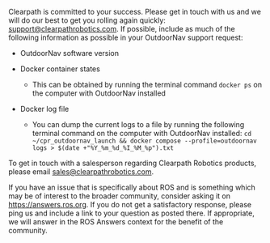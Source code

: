 Clearpath is committed to your success.
Please get in touch with us and we will do our best to get you rolling again quickly: <support@clearpathrobotics.com>.
If possible, include as much of the following information as possible in your OutdoorNav support request:

- OutdoorNav software version
- Docker container states

  - This can be obtained by running the terminal command `docker ps` on the
    computer with OutdoorNav installed

- Docker log file

  - You can dump the current logs to a file by running the following terminal
    command on the computer with OutdoorNav installed:
    `cd ~/cpr_outdoornav_launch && docker compose --profile=outdoornav logs > $(date +"%Y_%m_%d_%I_%M_%p").txt`

To get in touch with a salesperson regarding Clearpath Robotics products, please email <sales@clearpathrobotics.com>.

If you have an issue that is specifically about ROS and is something which may be of interest to the broader community, consider asking it on <https://answers.ros.org>.
If you do not get a satisfactory response, please ping us and include a link to your question as posted there.
If appropriate, we will answer in the ROS Answers context for the benefit of the community.
